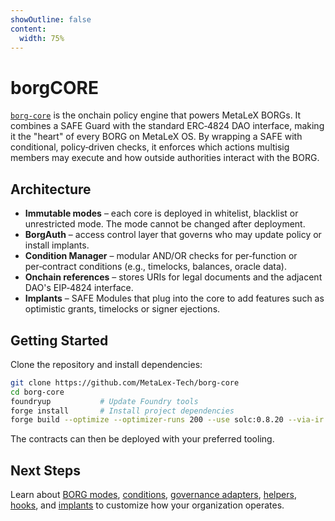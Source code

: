 ```yaml
---
showOutline: false
content:
  width: 75%
---
```


# borgCORE

[`borg-core`](https://github.com/MetaLex-Tech/borg-core) is the onchain policy engine that powers MetaLeX BORGs. It combines a SAFE Guard with the standard ERC‑4824 DAO interface, making it the "heart" of every BORG on MetaLeX OS. By wrapping a SAFE with conditional, policy‑driven checks, it enforces which actions multisig members may execute and how outside authorities interact with the BORG.

## Architecture

- **Immutable modes** – each core is deployed in whitelist, blacklist or unrestricted mode. The mode cannot be changed after deployment.
- **BorgAuth** – access control layer that governs who may update policy or install implants.
- **Condition Manager** – modular AND/OR checks for per‑function or per‑contract conditions (e.g., timelocks, balances, oracle data).
- **Onchain references** – stores URIs for legal documents and the adjacent DAO's EIP‑4824 interface.
- **Implants** – SAFE Modules that plug into the core to add features such as optimistic grants, timelocks or signer ejections.

## Getting Started

Clone the repository and install dependencies:

```bash
git clone https://github.com/MetaLex-Tech/borg-core
cd borg-core
foundryup           # Update Foundry tools
forge install       # Install project dependencies
forge build --optimize --optimizer-runs 200 --use solc:0.8.20 --via-ir
```

The contracts can then be deployed with your preferred tooling.

## Next Steps

Learn about [BORG modes](/borg/borg-modes), [conditions](/borg/conditions), [governance adapters](/borg/governance-adapters), [helpers](/borg/helpers), [hooks](/borg/hooks), and [implants](/borg/implants) to customize how your organization operates.

